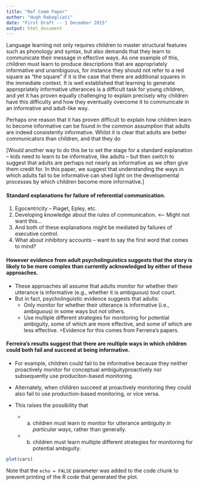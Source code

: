 ```yaml
---
title: "Ref Comm Paper"
author: "Hugh Rabagliati"
date: "First Draft -- 1 December 2015"
output: html_document
---
```


Language learning not only requires children to master structural features such as phonology and syntax,  but also demands that they learn to communicate their message in effective ways. As one example of this, children must learn to produce descriptions that are appropriately informative and unambiguous, for instance they should not refer to a red square as "the square" if it is the case that there are additional squares in the immediate context. It is well established that learning to generate appropriately informative utterances is a difficult task for young children, and yet it has proven equally challenging to explain precisely why children have this difficulty and how they eventually overcome it to communicate in an informative and adult-like way.

Perhaps one reason that it has proven difficult to explain how children learn to become informative can be found in the common assumption that adults are indeed consistently informative. Whilst it is clear that adults are better communicators than children, and that they do 


[Would another way to do this be to set the stage for a standard explanation -- kids need to learn to be informative, like adults -- but then switch to suggest that adults are perhaps not nearly as informative as we often give them credit for. In this paper, we suggest that understanding the ways in which adults fail to be informative can shed light on the developmental processes by which children become more informative.]

#### Standard explanations for failure of referential communication.
1. Egocentricity -- Piaget, Epley, etc.
2. Developing knowledge about the rules of communication. <-- Might not want this...
3. And both of these explanations might be mediated by failures of executive control.
4. What about inhibitory accounts -- want to say the first word that comes to mind?

#### However evidence from adult psycholinguistics suggests that the story is likely to be more complex than currently acknowledged by either of these approaches.
* These approaches all assume that adults monitor for whether their utterance is informative (e.g., whether it is ambiguous) tout court.
* But in fact, psycholinguistic evidence suggests that adults:
    + Only monitor for whether their utterance is informative (i.e., ambiguous) in some ways but not others.
    + Use multiple different strategies for monitoring for potential ambiguity, some of which are more effective, and some of which are less effective.
    +Evidence for this comes from Ferreira's papers.

  
#### Ferreira's results suggest that there are multiple ways in which children could both fail and succeed at being informative. 
* For example, children could fail to be informative because they neither proactively monitor for conceptual ambiguityproactively nor subsequently use produciton-based monitoring. 
* Alternately, when children succeed at proactively monitoring they could also fail to use production-based monitoring, or vice versa.

* This raises the possibility that 
    + a) children must learn to monitor for utterance ambiguity *in particular ways*, rather than generally.
    + b) children must learn multiple different strategies for monitoring for potential ambiguity.

```r
plot(cars)
```

Note that the `echo = FALSE` parameter was added to the code chunk to prevent printing of the R code that generated the plot.
